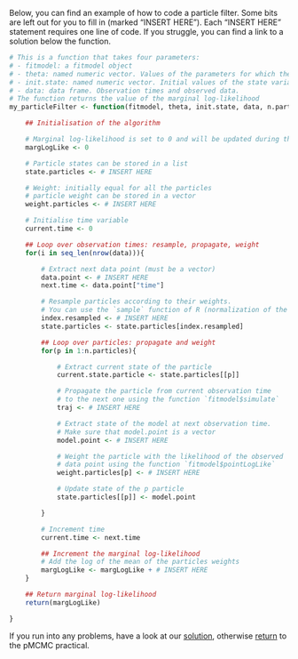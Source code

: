Below, you can find an example of how to code a particle filter. Some bits are left out for you to fill in (marked "INSERT HERE"). Each "INSERT HERE" statement requires one line of code. If you struggle, you can find a link to a solution below the function.

```r
# This is a function that takes four parameters:
# - fitmodel: a fitmodel object
# - theta: named numeric vector. Values of the parameters for which the marginal log-likelihood is desired.
# - init.state: named numeric vector. Initial values of the state variables.
# - data: data frame. Observation times and observed data.
# The function returns the value of the marginal log-likelihood
my_particleFilter <- function(fitmodel, theta, init.state, data, n.particles) {

    ## Initialisation of the algorithm

    # Marginal log-likelihood is set to 0 and will be updated during the filtering steps
    margLogLike <- 0

    # Particle states can be stored in a list
    state.particles <- # INSERT HERE

    # Weight: initially equal for all the particles 
    # particle weight can be stored in a vector
    weight.particles <- # INSERT HERE

    # Initialise time variable
    current.time <- 0

    ## Loop over observation times: resample, propagate, weight
    for(i in seq_len(nrow(data))){

        # Extract next data point (must be a vector)
        data.point <- # INSERT HERE 
        next.time <- data.point["time"]

        # Resample particles according to their weights. 
        # You can use the `sample` function of R (normalization of the weights is done in the function)
        index.resampled <- # INSERT HERE
        state.particles <- state.particles[index.resampled]

        ## Loop over particles: propagate and weight
        for(p in 1:n.particles){

            # Extract current state of the particle 
            current.state.particle <- state.particles[[p]]

            # Propagate the particle from current observation time 
            # to the next one using the function `fitmodel$simulate`
            traj <- # INSERT HERE

            # Extract state of the model at next observation time.
            # Make sure that model.point is a vector
            model.point <- # INSERT HERE

            # Weight the particle with the likelihood of the observed 
            # data point using the function `fitmodel$pointLogLike`
            weight.particles[p] <- # INSERT HERE 

            # Update state of the p particle
            state.particles[[p]] <- model.point

        }

        # Increment time
        current.time <- next.time

        ## Increment the marginal log-likelihood 
        # Add the log of the mean of the particles weights
        margLogLike <- margLogLike + # INSERT HERE
    }

    ## Return marginal log-likelihood
    return(margLogLike)

}

```

If you run into any problems, have a look at our [solution](smc_example_solution.md), otherwise [return](pmcmc.md#run-a-particle-filter) to the pMCMC practical.

